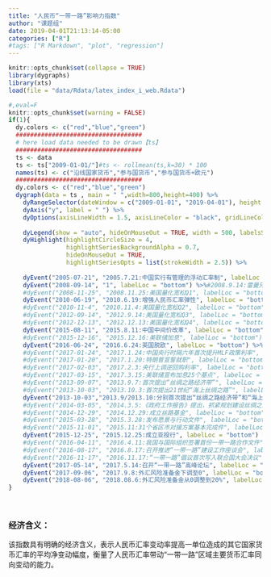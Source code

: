 ```yaml
---
title: "人民币“一带一路”影响力指数"
author: "课题组"
date: 2019-04-01T21:13:14-05:00
categories: ["R"]
#tags: ["R Markdown", "plot", "regression"]
---
```


```r
knitr::opts_chunk$set(collapse = TRUE)
library(dygraphs)
library(xts)
load(file = "data/Rdata/latex_index_i_web.Rdata")
```

```r
#,eval=F
knitr::opts_chunk$set(warning = FALSE)
if(1){
  dy.colors <- c("red","blue","green")
  ###################################
  # here load data needed to be drawn【ts】
  ###################################
  ts <- data 
  ts <- ts["2009-01-01/"]#ts <- rollmean(ts,k=30) * 100
  names(ts) <- c("沿线国家货币","参与国货币","参与国货币+欧元")
  ###################################
  dy.colors <- c("red","blue","green")
  dygraph(data = ts , main = " ",width=800,height=400) %>%
    dyRangeSelector(dateWindow = c("2009-01-01", "2019-04-01"), height = 20)  %>%#valueRange = c(min(data)-4, max(data)+4)
    dyAxis("y", label = " ") %>%
    dyOptions(axisLineWidth = 1.5, axisLineColor = "black", gridLineColor = "lightblue", colors = dy.colors, strokeWidth = 2) %>%
    
    dyLegend(show = "auto", hideOnMouseOut = TRUE, width = 500, labelsSeparateLines = FALSE) %>%
    dyHighlight(highlightCircleSize = 4, 
                highlightSeriesBackgroundAlpha = 0.7,
                hideOnMouseOut = TRUE,
                highlightSeriesOpts = list(strokeWidth = 2.5)) %>%
    
    dyEvent("2005-07-21", "2005.7.21:中国实行有管理的浮动汇率制", labelLoc = "bottom") %>%
    dyEvent("2008-09-14", "1", labelLoc = "bottom") %>%#2008.9.14:雷曼兄弟破产
    #dyEvent("2008-11-25", "2008.11.25:美国量化宽松Q1", labelLoc = "bottom") %>%
    dyEvent("2010-06-19", "2010.6.19:增强人民币汇率弹性", labelLoc = "bottom") %>%
    #dyEvent("2010-11-4", "2010.11.4:美国量化宽松Q2", labelLoc = "bottom") %>%
    #dyEvent("2012-09-14", "2012.9.14:美国量化宽松Q3", labelLoc = "bottom") %>%
    #dyEvent("2012-12-13", "2012.12.13:美国量化宽松Q4", labelLoc = "bottom") %>%
    dyEvent("2015-08-11", "2015.8.11:中国中间价改革", labelLoc = "bottom") %>%
    #dyEvent("2015-12-16", "2015.12.16:美联储加息", labelLoc = "bottom") %>%
    dyEvent("2016-06-24", "2016.6.24:英国脱欧", labelLoc = "bottom") %>%
    #dyEvent("2017-01-24", "2017.1.24:中国央行时隔六年首次提升MLF政策利率", labelLoc = "bottom") %>%
    #dyEvent("2017-01-20", "2017.1.20:特朗普宣誓就职", labelLoc = "bottom") %>%
    #dyEvent("2017-02-03", "2017.2.3:央行上调逆回购利率", labelLoc = "bottom") %>%
    #dyEvent("2017-03-15", "2017.3.15:美联储宣布加息25个基点", labelLoc = "bottom") %>%
    #dyEvent("2013-09-07", "2013.9.7:首次提出“丝绸之路经济带”", labelLoc = "bottom") %>%
    #dyEvent("2013-10-03", "2013.10.3:首次提出21世纪“海上丝绸之路”", labelLoc = "bottom") %>%
    dyEvent("2013-10-03","2013.9/2013.10:分别首次提出“丝绸之路经济带”和“海上丝绸之路”", labelLoc = "bottom") %>%
    #dyEvent("2014-03-05", "2014.3.5:《政府工作报告》提出，抓紧规划建设丝绸之路经济带、21世纪海上丝绸之路", labelLoc = "bottom") %>%
    #dyEvent("2014-12-29", "2014.12.29:成立丝路基金", labelLoc = "bottom") %>%
    #dyEvent("2015-03-28", "2015.3.28:发布愿景与行动文件", labelLoc = "bottom") %>%
    #dyEvent("2015-11-01", "2015.11:31个省区市对接方案基本完成件", labelLoc = "bottom") %>%
    dyEvent("2015-12-25", "2015.12.25:成立亚投行", labelLoc = "bottom") %>%
    #dyEvent("2016-04-11", "2016.4.11:我国与国际组织签署首份一带一路合作文件", labelLoc = "bottom") %>%
    #dyEvent("2016-08-17", "2016.8.17:召开推进“一带一路”建设工作座谈会", labelLoc = "bottom") %>%
    #dyEvent("2016-11-17", "2016.11.17:“一带一路”倡议首次写入联合国大会决议", labelLoc = "bottom") %>%
    dyEvent("2017-05-14", "2017.5.14:召开“一带一路”高峰论坛", labelLoc = "bottom") %>%
    dyEvent("2017-09-06", "2017.9.8:外汇风险准备金下调至0", labelLoc = "bottom") %>%
    dyEvent("2018-08-06", "2018.08.6:外汇风险准备金从0调整到20%", labelLoc = "bottom")
}
```

<br>

### 经济含义：

该指数具有明确的经济含义，表示人民币汇率变动率提高一单位造成的其它国家货币汇率的平均净变动幅度，衡量了人民币汇率带动“一带一路”区域主要货币汇率同向变动的能力。


